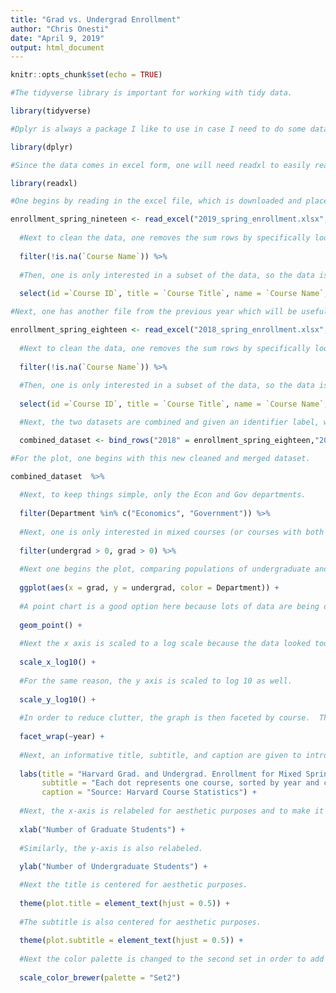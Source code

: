 ```yaml
---
title: "Grad vs. Undergrad Enrollment"
author: "Chris Onesti"
date: "April 9, 2019"
output: html_document
---
```


```r

knitr::opts_chunk$set(echo = TRUE)

#The tidyverse library is important for working with tidy data.

library(tidyverse)

#Dplyr is always a package I like to use in case I need to do some data restructuring.

library(dplyr)

#Since the data comes in excel form, one will need readxl to easily read the data in.

library(readxl)

```

```r

#One begins by reading in the excel file, which is downloaded and placed in the same directory as the folder.

enrollment_spring_nineteen <- read_excel("2019_spring_enrollment.xlsx", skip = 3) %>% 
  
  #Next to clean the data, one removes the sum rows by specifically looking at nontrivial values of the Course Name variable.
  
  filter(!is.na(`Course Name`)) %>% 
  
  #Then, one is only interested in a subset of the data, so the data is subsetted here with undergraduate and graduate populations, as well as course departments.
  
  select(id =`Course ID`, title = `Course Title`, name = `Course Name`, Department = `Course Department`, undergrad = `UGrad`, grad = 'Grad') 

#Next, one has another file from the previous year which will be useful to compare with the most recent year.

enrollment_spring_eighteen <- read_excel("2018_spring_enrollment.xlsx", skip = 3) %>% 
  
  #Next to clean the data, one removes the sum rows by specifically looking at nontrivial values of the Course Name variable.
  
  filter(!is.na(`Course Name`)) %>% 
  
  #Then, one is only interested in a subset of the data, so the data is subsetted here with undergraduate and graduate populations, as well as course departments.
  
  select(id =`Course ID`, title = `Course Title`, name = `Course Name`, Department = `Course Department`, undergrad = `UGrad`, grad = 'Grad') 

  #Next, the two datasets are combined and given an identifier label, which distingues them by year.

  combined_dataset <- bind_rows("2018" = enrollment_spring_eighteen,"2019" = enrollment_spring_nineteen, .id = "year")
```

```r


#For the plot, one begins with this new cleaned and merged dataset.

combined_dataset  %>%
  
  #Next, to keep things simple, only the Econ and Gov departments.
  
  filter(Department %in% c("Economics", "Government")) %>%
  
  #Next, one is only interested in mixed courses (or courses with both undergraduate and graduate students).
  
  filter(undergrad > 0, grad > 0) %>%
  
  #Next one begins the plot, comparing populations of undergraduate and graduate students.
  
  ggplot(aes(x = grad, y = undergrad, color = Department)) + 
  
  #A point chart is a good option here because lots of data are being displayed and each course deomonstrates 2 values as its own data point.
  
  geom_point() + 
  
  #Next the x axis is scaled to a log scale because the data looked too sparse.
  
  scale_x_log10() + 
  
  #For the same reason, the y axis is scaled to log 10 as well.
  
  scale_y_log10() + 
  
  #In order to reduce clutter, the graph is then faceted by course.  This also allows for better cross-course comparisons.
  
  facet_wrap(~year) + 
  
  #Next, an informative title, subtitle, and caption are given to introduce the reader to the graph and explain where the data is from.
  
  labs(title = "Harvard Grad. and Undergrad. Enrollment for Mixed Spring Courses 2018-19", 
       subtitle = "Each dot represents one course, sorted by year and colored by department.",
       caption = "Source: Harvard Course Statistics") + 
  
  #Next, the x-axis is relabeled for aesthetic purposes and to make it clear that it measures student counts.
  
  xlab("Number of Graduate Students") + 
  
  #Similarly, the y-axis is also relabeled.
  
  ylab("Number of Undergraduate Students") + 

  #Next the title is centered for aesthetic purposes.
  
  theme(plot.title = element_text(hjust = 0.5)) +
  
  #The subtitle is also centered for aesthetic purposes.
  
  theme(plot.subtitle = element_text(hjust = 0.5)) + 
  
  #Next the color palette is changed to the second set in order to add variability.
  
  scale_color_brewer(palette = "Set2")
```

